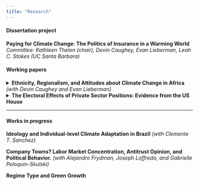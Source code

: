 ```yaml
---
title: "Research"
---
```


#### Dissertation project

**Paying for Climate Change: The Politics of Insurance in a Warming World** *Committee: Kathleen Thelen (chair), Devin Caughey, Evan Lieberman, Leah C. Stokes (UC Santa Barbara)*

<!-- My dissertation studies the politics of property and disaster insurance in an era of rising climate risk. As insurance markets across advanced democracies buckle under pressures from climate change, potential reform efforts face tradeoffs between the solidaristic and the actuarial functions of insurance. I develop a framework for characterizing insurance-state relations across developed democracies. I then advance a theory linking climate risk incidence to the distributive politics of insurance which helps explain why some jurisdictions pursue actuarial reforms, whereas others socialize climate costs across policyholders. I test this theory with case studies of insurance reforms including the Risk Rating 2.0 reform to the National Flood Insurance Program (NFIP) and the Flood Re program in the UK. I also quantitatively examine reforms to state-level US insurance markets and public insurance schemes. Finally, I explore the interest group politics of insurer involvement in climate policymaking. Despite potentially existential risks to the property and casualty (P&C) industry from the steep increase in large and correlated loss events, insurers have remained ambivalent or even opposed to decarbonization and have avoided entering coalitions calling for climate adaptation policy. I argue that the insurance industry is cross-pressured by both rising physical risk and rising transition risk which threatens firms' holding of fossil fuel assets. At the firm level, I test whether fossil fuel investment holdings and underwriting revenue are associated with campaign finance support for climate denialism in the US Congress. Overall, I argue that rising climate risk is both exacerbating existing political cleavages and creating new ones, including between low-risk and high-risk policyholders, who have orthogonal incentives over the direction of insurance reforms, and between global reinsurers and direct insurers, who differ in their ability to offload localized climate risk. -->

#### Working papers

<details>

<summary>**Ethnicity, Regionalism, and Attitudes about Climate Change in Africa** *(with Devin Caughey and Evan Lieberman)*</summary>

African countries have already suffered some of the worst effects of climate change, but attitudes on the continent vary widely on this issue. Motivated by the extensive literature on the central role of ethnicity in African politics, we examine the degree to which dissensus regarding climate change is structured by ethnic divisions. We fit multilevel models of climate-related Afrobarometer survey items in 29 countries, operationalizing ethnic dissensus as the intraclass correlation coefficient of ethnic affiliation. We find substantial ethnic dissensus in many but not all countries. We then consider two classes of explanations for ethnic dissensus: (1) intergroup inequality in resources such as wealth and political power and (2) differences in ethnic groups' geographic distributions. Across a variety of analyses, we find evidence that ethnic dissensus is rooted primarily in geography, specifically groups' concentration in different regions. By contrast, we find little evidence that non-geographic group attributes explain ethnic differences in climate attitudes. Nevertheless, ethnicity's centrality to the politics of many African countries means that ethnic dissensus, whatever its source, may present a potent barrier to collective action on climate change. *(Draft available upon request)*

</details>

<details>

<summary>**The Electoral Effects of Private Sector Positions: Evidence from the US House**</summary>

Does actively holding an outside private sector position benefit the political careers of politicians? I investigate this question in the context of candidates running for the House in the period 2004-2018. I define a private sector position (PSP) as a politician holding an executive, ownership, or director position at a firm while running for office. I acquire data on House members' outside positions and create a new dataset of challenger candidates' outside positions by digitizing their financial disclosure documents. I argue that PSPs may provide electoral resources to politicians, including in the form of campaign finance and politically influenced business decisions. I then estimate whether PSPs are associated with higher election returns and examine how the effect differs across party and incumbency status. I find that PSPs are associated with a significant electoral advantage, with the effect highest for challenger candidates and Republicans. I investigate two potential mechanisms to explain this result: campaign finance and expansionary behavior around election cycles. I find that candidates with PSPs receive more total contributions, contributions from committees, and individual donations. Linking firms declared on candidates' financial disclosures to panel data on firm characteristics, I find some evidence that firms connected to incumbents hire more during election years relative to challenger-connected and unconnected firms. This suggests that incumbent-connected firms engage in behavior analogous to political business cycles. These results contribute to a growing literature showing politicians with corporate connections can advance their political careers by extracting costly favors from firms. *(Draft available upon request)*

</details>

------------------------------------------------------------------------

#### Works in progress

**Ideology and Individual-level Climate Adaptation in Brazil** *(with Clemente T. Sanchez)*

**Company Towns? Labor Market Concentration, Antitrust Opinion, and Political Behavior.** *(with Alejandro Frydman, Joseph Loffredo, and Gabrielle Peloquin-Skulski)*

**Regime Type and Green Growth**
